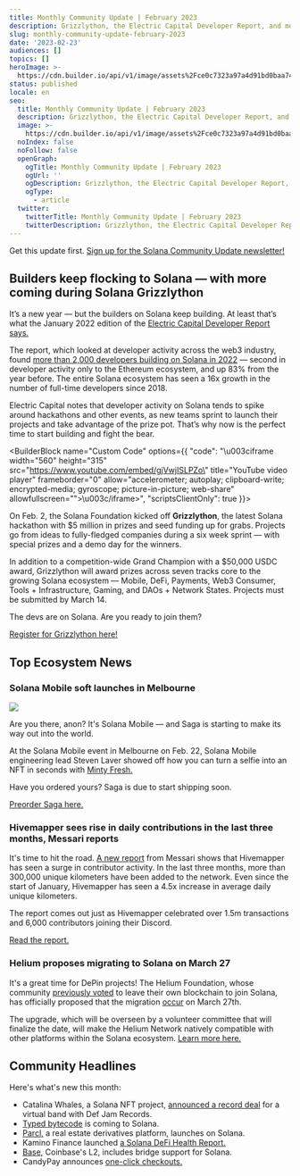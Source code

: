```yaml
---
title: Monthly Community Update | February 2023
description: Grizzlython, the Electric Capital Developer Report, and more updates.
slug: monthly-community-update-february-2023
date: '2023-02-23'
audiences: []
topics: []
heroImage: >-
  https://cdn.builder.io/api/v1/image/assets%2Fce0c7323a97a4d91bd0baa7490ec9139%2F913b463be3224aa68c90f1ae608883d6
status: published
locale: en
seo:
  title: Monthly Community Update | February 2023
  description: Grizzlython, the Electric Capital Developer Report, and more updates.
  image: >-
    https://cdn.builder.io/api/v1/image/assets%2Fce0c7323a97a4d91bd0baa7490ec9139%2F913b463be3224aa68c90f1ae608883d6
  noIndex: false
  noFollow: false
  openGraph:
    ogTitle: Monthly Community Update | February 2023
    ogUrl: ''
    ogDescription: Grizzlython, the Electric Capital Developer Report, and more updates.
    ogType:
      - article
  twitter:
    twitterTitle: Monthly Community Update | February 2023
    twitterDescription: Grizzlython, the Electric Capital Developer Report, and more updates.
---
```


Get this update first. [Sign up for the Solana Community Update newsletter!](http://eepurl.com/gOcpoL?ref=solana.ghost.io)

## **Builders keep flocking to Solana — with more coming during Solana Grizzlython**

It’s a new year — but the builders on Solana keep building. At least that’s what the January 2022 edition of the [Electric Capital Developer Report says.](https://solana.com/2023outlook?ref=solana.ghost.io)

The report, which looked at developer activity across the web3 industry, found [more than 2,000 developers building on Solana in 2022](https://mobile.twitter.com/solana/status/1615398642717687842?ref=solana.ghost.io) — second in developer activity only to the Ethereum ecosystem, and up 83% from the year before. The entire Solana ecosystem has seen a 16x growth in the number of full-time developers since 2018.

Electric Capital notes that developer activity on Solana tends to spike around hackathons and other events, as new teams sprint to launch their projects and take advantage of the prize pot. That’s why now is the perfect time to start building and fight the bear.

<BuilderBlock name="Custom Code" options={{
  "code": "\u003ciframe width=\"560\" height=\"315\" src=\"https://www.youtube.com/embed/gjVwjISLPZo\" title=\"YouTube video player\" frameborder=\"0\" allow=\"accelerometer; autoplay; clipboard-write; encrypted-media; gyroscope; picture-in-picture; web-share\" allowfullscreen=\"\">\u003c/iframe>",
  "scriptsClientOnly": true
}}>

</BuilderBlock>

On Feb. 2, the Solana Foundation kicked off **Grizzlython**, the latest Solana hackathon with $5 million in prizes and seed funding up for grabs. Projects go from ideas to fully-fledged companies during a six week sprint — with special prizes and a demo day for the winners.

In addition to a competition-wide Grand Champion with a $50,000 USDC award, Grizzlython will award prizes across seven tracks core to the growing Solana ecosystem — Mobile, DeFi, Payments, Web3 Consumer, Tools + Infrastructure, Gaming, and DAOs + Network States. Projects must be submitted by March 14.

The devs are on Solana. Are you ready to join them?

[Register for Grizzlython here!](https://solana.com/grizzlython?ref=solana.ghost.io)

## **Top Ecosystem News**

### **Solana Mobile soft launches in Melbourne**

![](/monthly-community-update-february-2023/image-1.jpg)

Are you there, anon? It's Solana Mobile — and Saga is starting to make its way out into the world.

At the Solana Mobile event in Melbourne on Feb. 22, Solana Mobile engineering lead Steven Laver showed off how you can turn a selfie into an NFT in seconds with [Minty Fresh.](https://twitter.com/solanamobile/status/1628488700790464512?ref=solana.ghost.io)

Have you ordered yours? Saga is due to start shipping soon.

[Preorder Saga here.](https://solanamobile.com/?ref=solana.ghost.io)

### **Hivemapper sees rise in daily contributions in the last three months, Messari reports**

It's time to hit the road. [A new report](https://twitter.com/MessariCrypto/status/1626237156808335361?ref=solana.ghost.io) from Messari shows that Hivemapper has seen a surge in contributor activity. In the last three months, more than 300,000 unique kilometers have been added to the network. Even since the start of January, Hivemapper has seen a 4.5x increase in average daily unique kilometers.

The report comes out just as Hivemapper celebrated over 1.5m transactions and 6,000 contributors joining their Discord.

[Read the report.](https://messari.io/report/mapping-the-growth-of-hivemapper-s-network?utm_source=twitter_messaricrypto&utm_medium=organic_social&utm_campaign=hivemapper_growth)

### **Helium proposes migrating to Solana on March 27**

It's a great time for DePin projects! The Helium Foundation, whose community [previously voted](https://www.coindesk.com/tech/2022/09/22/helium-ditches-own-blockchain-in-favor-of-solana-after-community-vote/?ref=solana.ghost.io) to leave their own blockchain to join Solana, has officially proposed that the migration [occur](https://blog.helium.com/the-next-era-of-the-helium-network-begins-on-march-27th-6d08f2b048e0?ref=solana.ghost.io) on March 27th.

The upgrade, which will be overseen by a volunteer committee that will finalize the date, will make the Helium Network natively compatible with other platforms within the Solana ecosystem. [Learn more here.](https://blog.helium.com/the-next-era-of-the-helium-network-begins-on-march-27th-6d08f2b048e0?ref=solana.ghost.io)

## **Community Headlines**

Here's what's new this month:

-   Catalina Whales, a Solana NFT project, [announced a record deal](https://twitter.com/catalinawhales/status/1623357771981721600?ref=solana.ghost.io) for a virtual band with Def Jam Records.
-   [Typed bytecode](https://twitter.com/aeyakovenko/status/1623755609735852032?ref=solana.ghost.io) is coming to Solana.
-   [Parcl,](https://twitter.com/Parcl/status/1625877701231022087?ref=solana.ghost.io) a real estate derivatives platform, launches on Solana.
-   Kamino Finance launched [a Solana DeFi Health Report.](https://twitter.com/Kamino_Finance/status/1626709767468072960?ref=solana.ghost.io)
-   [Base,](https://twitter.com/BuildOnBase/status/1628759585182953472?ref=solana.ghost.io) Coinbase's L2, includes bridge support for Solana.
-   CandyPay announces [one-click checkouts.](https://twitter.com/candypayfun/status/1621227243006734337?ref=solana.ghost.io)
